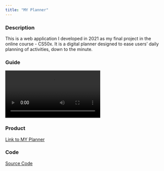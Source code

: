 ```yaml
---
title: "MY Planner"
---
```


<h3>Description</h3>
<p>This is a web application I developed in 2021 as my final project in the online course - CS50x. It is a digital planner designed to ease users' daily planning of activities, down to the minute.</p>

<h3>Guide</h3>
![](src/img/Guide_MY_Planner.mp4)

<h3>Product</h3>
<a href="https://my-planner123.vercel.app/">Link to MY Planner</a> 

<h3>Code</h3>
<a href="https://github.com/jyapple15/MY_Project">Source Code</a>